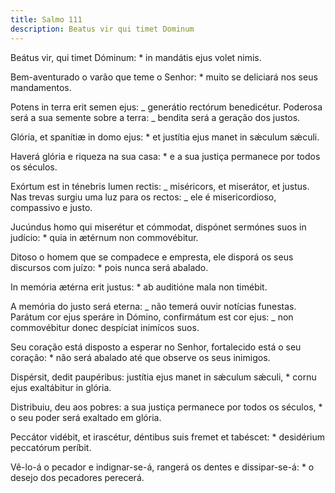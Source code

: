 ```yaml
---
title: Salmo 111
description: Beatus vir qui timet Dominum
---
```


<div class="side-by-side not-content">

Beátus vir, qui timet Dóminum: \* in mandátis ejus volet nimis.

Bem-aventurado o varão que teme o Senhor: \* muito se deliciará nos seus mandamentos.

Potens in terra erit semen ejus: _ generátio rectórum benedicétur. Poderosa será a sua semente sobre a terra: _ bendita será a geração dos justos.

Glória, et spanítiæ in domo ejus: \* et justítia ejus manet in sǽculum sǽculi.

Haverá glória e riqueza na sua casa: \* e a sua justiça permanece por todos os séculos.

Exórtum est in ténebris lumen rectis: _ miséricors, et miserátor, et justus. Nas trevas surgiu uma luz para os rectos: _ ele é misericordioso, compassivo e justo.

Jucúndus homo qui miserétur et cómmodat, dispónet sermónes suos in judício: \* quia in ætérnum non commovébitur.

Ditoso o homem que se compadece e empresta, ele disporá os seus discursos com juízo: \* pois nunca será abalado.

In memória ætérna erit justus: \* ab auditióne mala non timébit.

A memória do justo será eterna: _ não temerá ouvir notícias funestas. Parátum cor ejus speráre in Dómino, confirmátum est cor ejus: _ non commovébitur donec despíciat inimícos suos.

Seu coração está disposto a esperar no Senhor, fortalecido está o seu coração: \* não será abalado até que observe os seus inimigos.

Dispérsit, dedit paupéribus: justítia ejus manet in sǽculum sǽculi, \* cornu ejus exaltábitur in glória.

Distribuiu, deu aos pobres: a sua justiça permanece por todos os séculos, \* o seu poder será exaltado em glória.

Peccátor vidébit, et irascétur, déntibus suis fremet et tabéscet: \* desidérium peccatórum períbit.

Vê-lo-á o pecador e indignar-se-á, rangerá os dentes e dissipar-se-á: \* o desejo dos pecadores perecerá.

</div>
